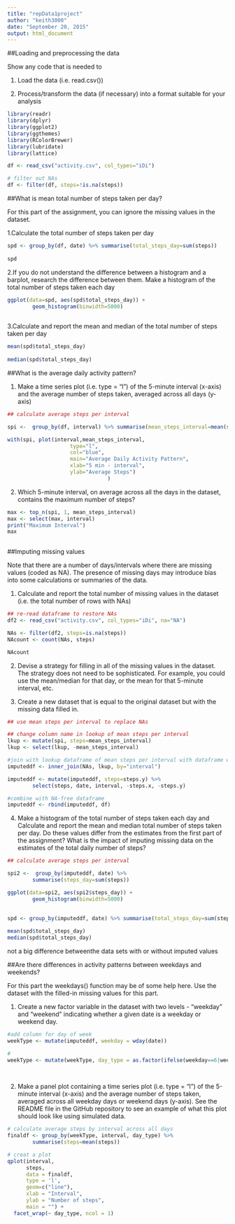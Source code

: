 ```yaml
---
title: "repData1project"
author: "keith3000"
date: "September 20, 2015"
output: html_document
---
```


##Loading and preprocessing the data

Show any code that is needed to

1. Load the data (i.e. read.csv())

2. Process/transform the data (if necessary) into a format suitable for your analysis

```r
library(readr)
library(dplyr)
library(ggplot2)
library(ggthemes)
library(RColorBrewer)
library(lubridate)
library(lattice)

df <- read_csv("activity.csv", col_types="iDi")

# filter out NAs
df <- filter(df, steps=!is.na(steps))
```


##What is mean total number of steps taken per day?

For this part of the assignment, you can ignore the missing values in the dataset.

1.Calculate the total number of steps taken per day

```r
    
spd <- group_by(df, date) %>% summarise(total_steps_day=sum(steps))
 
spd
```


2.If you do not understand the difference between a histogram and a barplot, research the difference between them. Make a histogram of the total number of steps taken each day

```r
    
ggplot(data=spd, aes(spd$total_steps_day)) + 
        geom_histogram(binwidth=5000)
    
```

3.Calculate and report the mean and median of the total number of steps taken per day

```r
mean(spd$total_steps_day) 
                              
median(spd$total_steps_day)  
```

##What is the average daily activity pattern?

1. Make a time series plot (i.e. type = "l") of the 5-minute interval (x-axis) and the average number of steps taken, averaged across all days (y-axis)

```r
## calculate average steps per interval 

spi <-  group_by(df, interval) %>% summarise(mean_steps_interval=mean(steps))

with(spi, plot(interval,mean_steps_interval,
                    type="l",
                    col="blue",
                    main="Average Daily Activity Pattern",
                    xlab="5 min - interval",
                    ylab="Average Steps")
                                )
```


2. Which 5-minute interval, on average across all the days in the dataset, contains the maximum number of steps? 


```r
    
max <- top_n(spi, 1, mean_steps_interval)
max <- select(max, interval)
print("Maximum Interval")
max
    
```


##Imputing missing values

Note that there are a number of days/intervals where there are missing values (coded as NA). The presence of missing days may introduce bias into some calculations or summaries of the data.

1. Calculate and report the total number of missing values in the dataset (i.e. the total number of rows with NAs)

```r

## re-read dataframe to restore NAs
df2 <- read_csv("activity.csv", col_types="iDi", na="NA") 

NAs <- filter(df2, steps=is.na(steps))
NAcount <- count(NAs, steps)

NAcount
```

2. Devise a strategy for filling in all of the missing values in the dataset. The strategy does not need to be sophisticated. For example, you could use the mean/median for that day, or the mean for that 5-minute interval, etc.

3. Create a new dataset that is equal to the original dataset but with the missing data filled in.

```r

## use mean steps per interval to replace NAs

## change column name in lookup of mean steps per interval 
lkup <- mutate(spi, steps=mean_steps_interval)
lkup <- select(lkup, -mean_steps_interval)

#join with lookup dataframe of mean steps per interval with dataframe with NAs only
imputeddf <- inner_join(NAs, lkup, by="interval")

imputeddf <- mutate(imputeddf, steps=steps.y) %>% 
        select(steps, date, interval, -steps.x, -steps.y)

#combine with NA-free dataframe
imputeddf <- rbind(imputeddf, df)

```



4. Make a histogram of the total number of steps taken each day and Calculate and report the mean and median total number of steps taken per day. Do these values differ from the estimates from the first part of the assignment? What is the impact of imputing missing data on the estimates of the total daily number of steps?

```r
## calculate average steps per interval 

spi2 <-  group_by(imputeddf, date) %>% 
        summarise(steps_day=sum(steps))

ggplot(data=spi2, aes(spi2$steps_day)) + 
        geom_histogram(binwidth=5000)

    
spd <- group_by(imputeddf, date) %>% summarise(total_steps_day=sum(steps))
 
mean(spd$total_steps_day)
median(spd$total_steps_day)

```

not a big difference betweenthe data sets with or without imputed values


##Are there differences in activity patterns between weekdays and weekends?

For this part the weekdays() function may be of some help here. Use the dataset with the filled-in missing values for this part.

1. Create a new factor variable in the dataset with two levels - "weekday" and "weekend" indicating whether a given date is a weekday or weekend day.

```r
#add column for day of week
weekType <- mutate(imputeddf, weekday = wday(date))

#
weekType <- mutate(weekType, day_type = as.factor(ifelse(weekday==6|weekday==7, "weekend", "weekday")))
     
     
```


2. Make a panel plot containing a time series plot (i.e. type = "l") of the 5-minute interval (x-axis) and the average number of steps taken, averaged across all weekday days or weekend days (y-axis). See the README file in the GitHub repository to see an example of what this plot should look like using simulated data.

```r


# calculate average steps by interval across all days
finaldf <- group_by(weekType, interval, day_type) %>% 
        summarise(steps=mean(steps))                                              

# creat a plot
qplot(interval, 
      steps, 
      data = finaldf, 
      type = 'l', 
      geom=c("line"),
      xlab = "Interval", 
      ylab = "Number of steps", 
      main = "") +
  facet_wrap(~ day_type, ncol = 1)

```


